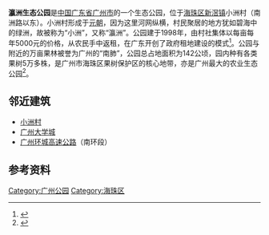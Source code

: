 '''瀛洲生态公园'''是[[中国|中国]][[广东省|广东省]][[广州市|广州市]]的一个生态公园，位于[[海珠区|海珠区]][[新滘镇|新滘镇]]小洲村（南洲路以东）。小洲村形成于[[元朝|元朝]]，因为这里河网纵横，村民聚居的地方犹如碧海中的绿洲，故被称为“小洲”，又称“瀛洲”。公园建于1998年，由村社集体以每亩每年5000元的价格，从农民手中返租，在广东开创了政府租地建设的模式<ref>{{Cite news|title=政府租地建六大生态公园|url=http://news.sina.com.cn/s/2005-08-19/15206734737s.shtml|accessdate=2020-05-30|work=新浪新闻}}</ref>。公园与附近的万亩果林被誉为广州的“南肺”，公园总占地面积为142公顷，园内种有各类果树5万多株，是广州市海珠区果树保护区的核心地带，亦是广州最大的农业生态公园<ref>{{Cite news|title=租果林建生态公园开粤先河(图)|url=http://news.sohu.com/20061102/n246153680.shtml/|accessdate=2020-05-30|work=搜狐新闻}}</ref>。

==邻近建筑==
*[[小洲村|小洲村]]
*[[广州大学城|广州大学城]]
*[[广州环城高速公路|广州环城高速公路]]（南环段）

== 参考资料 ==
{{Reflist}}
{{GZ-stub}}
[[Category:广州公园|Category:广州公园]]
[[Category:海珠区|Category:海珠区]]